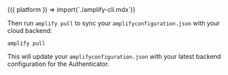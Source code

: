 
<Fragment>
  {({ platform }) => import(`./amplify-cli.mdx`)}
</Fragment>

Then run `amplify pull` to sync your `amplifyconfiguration.json` with your cloud backend:

```shell
amplify pull
```

This will update your `amplifyconfiguration.json` with your latest backend configuration for the Authenticator.

